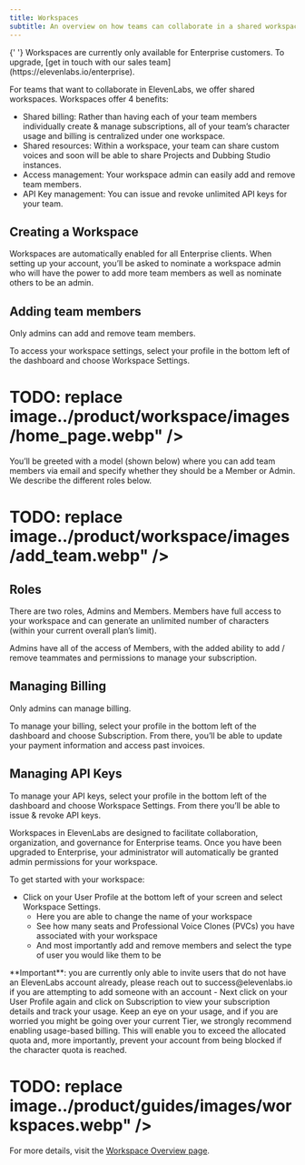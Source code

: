 ```yaml
---
title: Workspaces
subtitle: An overview on how teams can collaborate in a shared workspace.
---
```


<Info>
  {' '}
  Workspaces are currently only available for Enterprise customers. To upgrade, [get in touch with
  our sales team](https://elevenlabs.io/enterprise).
</Info>

For teams that want to collaborate in ElevenLabs, we offer shared workspaces. Workspaces offer 4 benefits:

- Shared billing: Rather than having each of your team members individually create & manage subscriptions, all of your team’s character usage and billing is centralized under one workspace.
- Shared resources: Within a workspace, your team can share custom voices and soon will be able to share Projects and Dubbing Studio instances.
- Access management: Your workspace admin can easily add and remove team members.
- API Key management: You can issue and revoke unlimited API keys for your team.

## Creating a Workspace

Workspaces are automatically enabled for all Enterprise clients. When setting up your account, you’ll be asked to nominate a workspace admin who will have the power to add more team members as well as nominate others to be an admin.

## Adding team members

<Info> Only admins can add and remove team members. </Info>

To access your workspace settings, select your profile in the bottom left of the dashboard and choose Workspace Settings.

# TODO: replace image../product/workspace/images/home_page.webp" />

You’ll be greeted with a model (shown below) where you can add team members via email and specify whether they should be a Member or Admin. We describe the different roles below.

# TODO: replace image../product/workspace/images/add_team.webp" />

## Roles

There are two roles, Admins and Members. Members have full access to your workspace and can generate an unlimited number of characters (within your current overall plan’s limit).

Admins have all of the access of Members, with the added ability to add / remove teammates and permissions to manage your subscription.

## Managing Billing

<Info> Only admins can manage billing. </Info>

To manage your billing, select your profile in the bottom left of the dashboard and choose Subscription. From there, you’ll be able to update your payment information and access past invoices.

## Managing API Keys

To manage your API keys, select your profile in the bottom left of the dashboard and choose Workspace Settings. From there you’ll be able to issue & revoke API keys.

Workspaces in ElevenLabs are designed to facilitate collaboration, organization, and governance for Enterprise teams. Once you have been upgraded to Enterprise, your administrator will automatically be granted admin permissions for your workspace.

To get started with your workspace:

- Click on your User Profile at the bottom left of your screen and select Workspace Settings.
  - Here you are able to change the name of your workspace
  - See how many seats and Professional Voice Clones (PVCs) you have associated with your workspace
  - And most importantly add and remove members and select the type of user you would like them to be

<Note>
  **Important**: you are currently only able to invite users that do not have an ElevenLabs account
  already, please reach out to success@elevenlabs.io if you are attempting to add someone with an
  account
</Note>
- Next click on your User Profile again and click on Subscription to view your subscription details
and track your usage. Keep an eye on your usage, and if you are worried you might be going over your
current Tier, we strongly recommend enabling usage-based billing. This will enable you to exceed the
allocated quota and, more importantly, prevent your account from being blocked if the character
quota is reached.

# TODO: replace image../product/guides/images/workspaces.webp" />

For more details, visit the [Workspace Overview page](/docs/product/workspace/overview).
